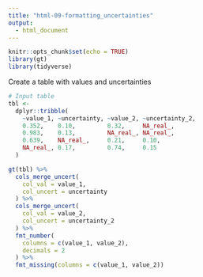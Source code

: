 ```yaml
---
title: "html-09-formatting_uncertainties"
output:
  - html_document
---
```


```r
knitr::opts_chunk$set(echo = TRUE)
library(gt)
library(tidyverse)
```

Create a table with values and uncertainties

```r
# Input table
tbl <-
  dplyr::tribble(
    ~value_1, ~uncertainty, ~value_2, ~uncertainty_2,
    0.352,    0.10,         0.32,     NA_real_,
    0.983,    0.13,         NA_real_, NA_real_,
    0.639,    NA_real_,     0.21,     0.10,
    NA_real_, 0.17,         0.74,     0.15
  )
```

```r
gt(tbl) %>%
  cols_merge_uncert(
    col_val = value_1,
    col_uncert = uncertainty
  ) %>%
  cols_merge_uncert(
    col_val = value_2,
    col_uncert = uncertainty_2
  ) %>%
  fmt_number(
    columns = c(value_1, value_2),
    decimals = 2
  ) %>%
  fmt_missing(columns = c(value_1, value_2))
```

